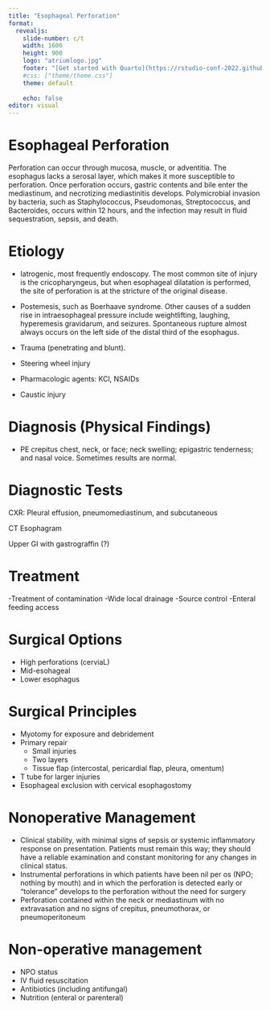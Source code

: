```yaml
---
title: "Esophageal Perforation"
format: 
  revealjs:
    slide-number: c/t
    width: 1600
    height: 900
    logo: "atriumlogo.jpg"
    footer: "[Get started with Quarto](https://rstudio-conf-2022.github.io/get-started-quarto/)"
    #css: ["theme/theme.css"]
    theme: default
      
    echo: false
editor: visual
---
```


# Esophageal Perforation

Perforation can occur through mucosa, muscle, or adventitia. The esophagus lacks a serosal layer, which makes it more susceptible to perforation. Once perforation occurs, gastric contents and bile enter the mediastinum, and necrotizing mediastinitis develops. Polymicrobial invasion by bacteria, such as Staphylococcus, Pseudomonas, Streptococcus, and Bacteroides, occurs within 12 hours, and the infection may result in fluid sequestration, sepsis, and death.

# Etiology

-   Iatrogenic, most frequently endoscopy. The most common site of injury is the cricopharyngeus, but when esophageal dilatation is performed, the site of perforation is at the stricture of the original disease.

-   Postemesis, such as Boerhaave syndrome. Other causes of a sudden rise in intraesophageal pressure include weightlifting, laughing, hyperemesis gravidarum, and seizures. Spontaneous rupture almost always occurs on the left side of the distal third of the esophagus.

-   Trauma (penetrating and blunt).

-   Steering wheel injury

-   Pharmacologic agents: KCl, NSAIDs

-   Caustic injury

# Diagnosis (Physical Findings)

-   PE crepitus chest, neck, or face; neck swelling; epigastric tenderness; and nasal voice. Sometimes results are normal.

# Diagnostic Tests

CXR: Pleural effusion, pneumomediastinum, and subcutaneous

CT Esophagram

Upper GI with gastrograffin (?)

# Treatment

-Treatment of contamination -Wide local drainage -Source control -Enteral feeding access

# Surgical Options

-   High perforations (cerviaL)
-   Mid-esohageal
-   Lower esophagus

# Surgical Principles

-   Myotomy for exposure and debridement
-   Primary repair
    -   Small injuries
    -   Two layers
    -   Tissue flap (intercostal, pericardial flap, pleura, omentum)
-   T tube for larger injuries
-   Esophageal exclusion with cervical esophagostomy

# Nonoperative Management

-   Clinical stability, with minimal signs of sepsis or systemic inflammatory response on presentation. Patients must remain this way; they should have a reliable examination and constant monitoring for any changes in clinical status.
-   Instrumental perforations in which patients have been nil per os (NPO; nothing by mouth) and in which the perforation is detected early or “tolerance” develops to the perforation without the need for surgery
-   Perforation contained within the neck or mediastinum with no extravasation and no signs of crepitus, pneumothorax, or pneumoperitoneum

# Non-operative management

-   NPO status
-   IV fluid resuscitation
-   Antibiotics (including antifungal)
-   Nutrition (enteral or parenteral)
